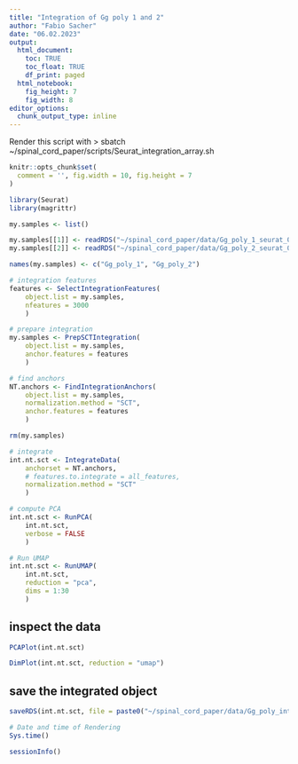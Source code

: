 ```yaml
---
title: "Integration of Gg poly 1 and 2"
author: "Fabio Sacher"
date: "06.02.2023"
output:
  html_document:
    toc: TRUE
    toc_float: TRUE
    df_print: paged
  html_notebook:
    fig_height: 7
    fig_width: 8
editor_options:
  chunk_output_type: inline
---
```


Render this script with > sbatch ~/spinal_cord_paper/scripts/Seurat_integration_array.sh

```r
knitr::opts_chunk$set(
  comment = '', fig.width = 10, fig.height = 7
)
```

```r
library(Seurat)
library(magrittr)
```

```r
my.samples <- list()

my.samples[[1]] <- readRDS("~/spinal_cord_paper/data/Gg_poly_1_seurat_060223.rds")
my.samples[[2]] <- readRDS("~/spinal_cord_paper/data/Gg_poly_2_seurat_060223.rds")

names(my.samples) <- c("Gg_poly_1", "Gg_poly_2")

```

```r
# integration features
features <- SelectIntegrationFeatures(
	object.list = my.samples,
	nfeatures = 3000
	)

# prepare integration 
my.samples <- PrepSCTIntegration(
	object.list = my.samples,
	anchor.features = features
	)

# find anchors
NT.anchors <- FindIntegrationAnchors(
	object.list = my.samples,
	normalization.method = "SCT",
	anchor.features = features
	)

rm(my.samples)

# integrate
int.nt.sct <- IntegrateData(
	anchorset = NT.anchors,
	# features.to.integrate = all_features,
	normalization.method = "SCT"
	)

# compute PCA
int.nt.sct <- RunPCA(
	int.nt.sct,
	verbose = FALSE
	)

# Run UMAP
int.nt.sct <- RunUMAP(
	int.nt.sct,
	reduction = "pca",
	dims = 1:30
	)

```

## inspect the data

```r

PCAPlot(int.nt.sct)

DimPlot(int.nt.sct, reduction = "umap")

```

## save the integrated object

```r
saveRDS(int.nt.sct, file = paste0("~/spinal_cord_paper/data/Gg_poly_integrated_",format(Sys.Date(), "%d%m%y"),".rds"))
```

```r
# Date and time of Rendering
Sys.time()

sessionInfo()
```

